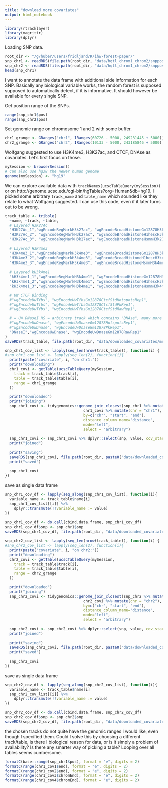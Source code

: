 ```yaml
---
title: "download more covariates"
output: html_notebook
---
```


```r
library(rtracklayer)
library(magrittr)
library(dplyr)
```

Loading SNP data.
```r
root_dir <- "/g/huber/users/fridljand/R/ihw-forest-paper/"
snp_chr1 <- readRDS(file.path(root_dir, "data/hqtl_chrom1_chrom2/snppos_chr1.Rds")) %>% dplyr::select(snp, chrsnp, pos)
snp_chr2 <- readRDS(file.path(root_dir, "data/hqtl_chrom1_chrom2/snppos_chr2.Rds")) %>% dplyr::select(snp, chrsnp, pos)
head(snp_chr1)
```
I want to annotate the data frame with additional side information for each SNP. Basically any biological variable works, the random forest is supposed supposed to automatically detect, if it is informative. It should however be available for every single SNP. 

Get position range of the SNPs.
```r
range(snp_chr1$pos)
range(snp_chr2$pos)
```

Set genomic range on chromosome 1 and 2 with some buffer.
```r
chr1_grange <- GRanges("chr1", IRanges(60726 - 5000, 249231445 + 5000))
chr2_grange <- GRanges("chr2", IRanges(10133 - 5000, 243185846 + 5000))
```

Wolfgang suggested to use H3K4me3, H3K27ac, and CTCF, DNAse as covariates. Let's first focus on those. 

```r
mySession <- browserSession()
# can also use hg38 the newer human genome
genome(mySession) <- "hg19"
```
We can explore available data with `trackNames(ucscTableQuery(mySession))` or on
http://genome.ucsc.edu/cgi-bin/hgTables?org=Human&db=hg19. I picked some arbitrary `track_name` and `table_name` which sounded like they relate to what Wolfgang suggested. I can use this code, even if it later turns out to be wrong. 
```r
track_table <- tribble(
  ~name, ~track, ~table,
  # Layered H3K27Ac
  "H3K27Ac_1","wgEncodeRegMarkH3k27ac", "wgEncodeBroadHistoneGm12878H3k27acStdSig", #http://genome.ucsc.edu/cgi-bin/hgTrackUi?hgsid=1357099741_Q352XNTJ2bL7xVIkc6XmiqL5vSjP&db=hg19&g=wgEncodeBroadHistoneGm12878H3k27acStdSig
  "H3K27Ac_2", "wgEncodeRegMarkH3k27ac", "wgEncodeBroadHistoneH1hescH3k27acStdSig",
  "H3K27Ac_3", "wgEncodeRegMarkH3k27ac", "wgEncodeBroadHistoneHsmmH3k27acStdSig",
  
  # Layered H3K4me3
  "H3K4me3_1","wgEncodeRegMarkH3k4me3", "wgEncodeBroadHistoneGm12878H3k4me3StdSig",
  "H3K4me3_2","wgEncodeRegMarkH3k4me3", "wgEncodeBroadHistoneH1hescH3k4me3StdSig",
  "H3K4me3_3","wgEncodeRegMarkH3k4me3", "wgEncodeBroadHistoneHsmmH3k4me3StdSig",
  
  # Layered kH3k4me1
  "kH3k4me1_1","wgEncodeRegMarkH3k4me1", "wgEncodeBroadHistoneGm12878H3k4me1StdSig",
  "kH3k4me1_2","wgEncodeRegMarkH3k4me1", "wgEncodeBroadHistoneH1hescH3k4me1StdSig",
  "kH3k4me1_3","wgEncodeRegMarkH3k4me1", "wgEncodeBroadHistoneHsmmH3k4me1StdSig",

  # UW CTCF Binding
  #"wgEncodeUwTfbs", "wgEncodeUwTfbsGm12878CtcfStdHotspotsRep1",
  #"wgEncodeUwTfbs", "wgEncodeUwTfbsGm12878CtcfStdPkRep1",
  #"wgEncodeUwTfbs", "wgEncodeUwTfbsGm12878CtcfStdRawRep1",

  # = UW DNaseI HS = arbitrary track which contains "DNAse", many more would have been possible
  #"wgEncodeUwDnase", "wgEncodeUwDnaseGm12878HotspotsRep1",
  #"wgEncodeUwDnase", "wgEncodeUwDnaseGm12878PkRep1",
  "DNaseI","wgEncodeUwDnase", "wgEncodeUwDnaseGm12878RawRep1"
)
saveRDS(track_table, file.path(root_dir, "data/downloaded_covariates/meta_track_table.Rds"))
```


```r
snp_chr1_cov_list <- lapply(seq_len(nrow(track_table)), function(i) {
#snp_chr1_cov_list <- lapply(seq_len(2), function(i){
  print(paste("covariate", i, "on chr1:"))
  print("downloading")
  chr1_covi <- getTable(ucscTableQuery(mySession,
    track = track_table$track[i],
    table = track_table$table[i],
    range = chr1_grange
  ))

  print("downloaded")
  print("joining")
  snp_chr1_covi <- tidygenomics::genome_join_closest(snp_chr1 %>% mutate(chr = chrsnp, start = pos, end = pos),
                                   chr1_covi %>% mutate(chr = "chr1"),
                                   by=c("chr", "start", "end"), 
                                   distance_column_name="distance",
                                   mode="left",
                                   select = "arbitrary")
  
  snp_chr1_covi <- snp_chr1_covi %>% dplyr::select(snp, value, cov_start = start.y, cov_end = end.y, distance)
  print("joined")
  
  print("saving")
  saveRDS(snp_chr1_covi, file.path(root_dir, paste0("data/downloaded_covariates/more_cov_sep/snp_chr1_cov",i,".Rds")))
  print("saved")
  
  snp_chr1_covi
})
```
save as single data frame
```r
snp_chr1_cov_df <- lapply(seq_along(snp_chr1_cov_list), function(i){
  variable_name <- track_table$name[i]
  snp_chr1_cov_list[[i]] %>% 
    dplyr::transmute(!!variable_name := value) 
})

snp_chr1_cov_df <- do.call(cbind.data.frame, snp_chr1_cov_df)
snp_chr1_cov_df$snp <- snp_chr1$snp
saveRDS(snp_chr1_cov_df, file.path(root_dir, "data/downloaded_covariates/snp_chr1_cov_df.Rds"))
```

```r
snp_chr2_cov_list <- lapply(seq_len(nrow(track_table)), function(i) {
#snp_chr2_cov_list <- lapply(seq_len(2), function(i){
  print(paste("covariate", i, "on chr2:"))
  print("downloading")
  chr2_covi <- getTable(ucscTableQuery(mySession,
    track = track_table$track[i],
    table = track_table$table[i],
    range = chr2_grange
  ))

  print("downloaded")
  print("joining")
  snp_chr2_covi <- tidygenomics::genome_join_closest(snp_chr2 %>% mutate(chr = chrsnp, start = pos, end = pos),
                                   chr2_covi %>% mutate(chr = "chr2"),
                                   by=c("chr", "start", "end"), 
                                   distance_column_name="distance",
                                   mode="left",
                                   select = "arbitrary")
  
  snp_chr2_covi <- snp_chr2_covi %>% dplyr::select(snp, value, cov_start = start.y, cov_end = end.y, distance)
  print("joined")
  
  print("saving")
  saveRDS(snp_chr2_covi, file.path(root_dir, paste0("data/downloaded_covariates//more_cov_sep/snp_chr2_cov",i,".Rds")))
  print("saved")
  
  snp_chr2_covi
})
```

save as single data frame
```r
snp_chr2_cov_df <- lapply(seq_along(snp_chr2_cov_list), function(i){
  variable_name <- track_table$name[i]
  snp_chr2_cov_list[[i]] %>% 
    dplyr::transmute(!!variable_name := value) 
})

snp_chr2_cov_df <- do.call(cbind.data.frame, snp_chr2_cov_df)
snp_chr2_cov_df$snp <- snp_chr2$snp
saveRDS(snp_chr2_cov_df, file.path(root_dir, "data/downloaded_covariates/snp_chr2_cov_df.Rds"))
```

the chosen tracks do not quite have the genomic ranges I would like, even though I specified them. Could I solve this by choosing a different track/table, is there I biological reason for data, or is it simply a problem of availability? Is there any smarter way of picking a table? Looping over all tables seems cumbersome.
```r
formatC(base::range(snp_chr1$pos), format = "e", digits = 2)
formatC(range(chr1_cov1$end), format = "e", digits = 2)
formatC(range(chr1_cov2$end), format = "e", digits = 2)
formatC(range(chr1_cov3$chromEnd), format = "e", digits = 2)
formatC(range(chr1_cov4$chromEnd), format = "e", digits = 2)
```